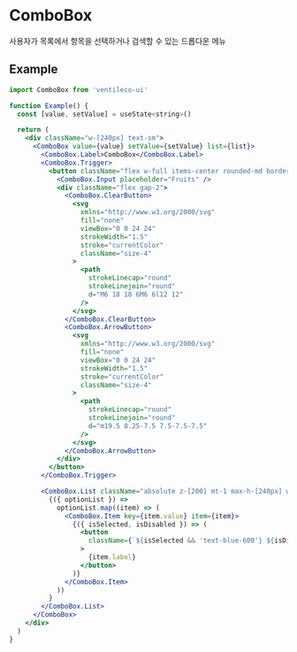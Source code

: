 
<Meta title="COMPONENTS/ComboBox" />

# ComboBox

사용자가 목록에서 항목을 선택하거나 검색할 수 있는 드롭다운 메뉴

## Example

```jsx
import ComboBox from 'ventileco-ui'

function Example() {
  const [value, setValue] = useState<string>()

  return (
    <div className="w-[240px] text-sm">
      <ComboBox value={value} setValue={setValue} list={list}>
        <ComboBox.Label>ComboBox</ComboBox.Label>
        <ComboBox.Trigger>
          <button className="flex w-full items-center rounded-md border px-3 py-2">
            <ComboBox.Input placeholder="Fruits" />
            <div className="flex gap-2">
              <ComboBox.ClearButton>
                <svg
                  xmlns="http://www.w3.org/2000/svg"
                  fill="none"
                  viewBox="0 0 24 24"
                  strokeWidth="1.5"
                  stroke="currentColor"
                  className="size-4"
                >
                  <path
                    strokeLinecap="round"
                    strokeLinejoin="round"
                    d="M6 18 18 6M6 6l12 12"
                  />
                </svg>
              </ComboBox.ClearButton>
              <ComboBox.ArrowButton>
                <svg
                  xmlns="http://www.w3.org/2000/svg"
                  fill="none"
                  viewBox="0 0 24 24"
                  strokeWidth="1.5"
                  stroke="currentColor"
                  className="size-4"
                >
                  <path
                    strokeLinecap="round"
                    strokeLinejoin="round"
                    d="m19.5 8.25-7.5 7.5-7.5-7.5"
                  />
                </svg>
              </ComboBox.ArrowButton>
            </div>
          </button>
        </ComboBox.Trigger>

        <ComboBox.List className="absolute z-[200] mt-1 max-h-[240px] w-full overflow-hidden overflow-y-scroll rounded-md border bg-white">
          {({ optionList }) =>
            optionList.map((item) => (
              <ComboBox.Item key={item.value} item={item}>
                {({ isSelected, isDisabled }) => (
                  <button
                    className={`${isSelected && 'text-blue-600'} ${isDisabled && 'text-gray-300'} w-full px-3 py-2 hover:bg-gray-100`}
                  >
                    {item.label}
                  </button>
                )}
              </ComboBox.Item>
            ))
          }
        </ComboBox.List>
      </ComboBox>
    </div>
  )
}
```
